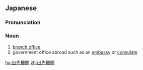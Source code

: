 ==Japanese==
{{ja-kanjitab|で|さき|き|かん}}

===Pronunciation===
{{ja-pron|でさき きかん}}

===Noun===
{{ja-noun|でさき きかん}}

# [[branch office]]
# government office abroad such as an [[embassy]] or [[consulate]]

[[hu:出先機関]]
[[zh:出先機関]]